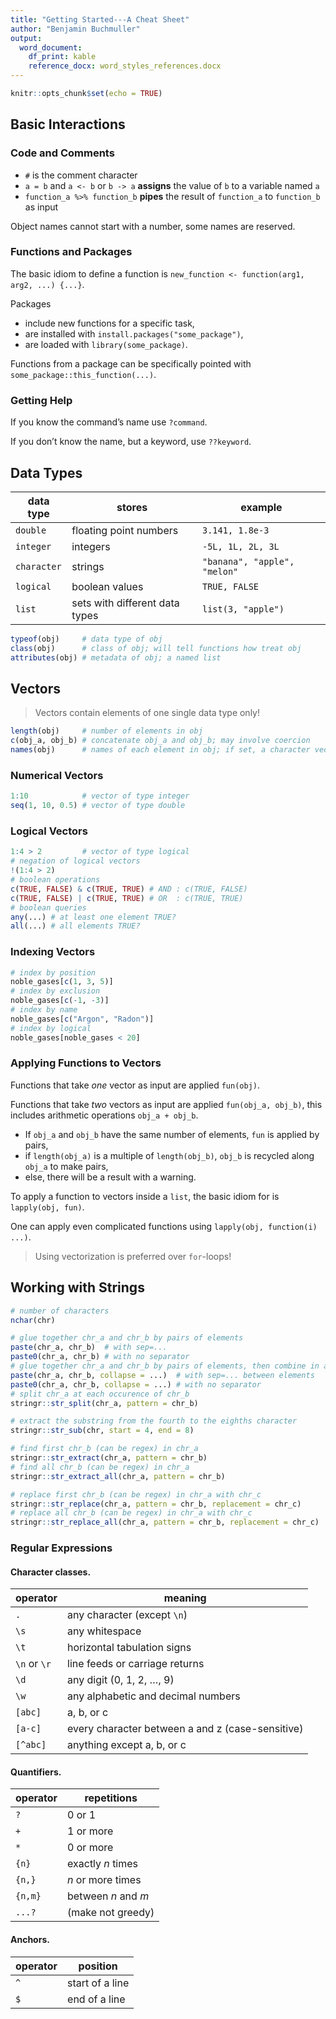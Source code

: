 ```yaml
---
title: "Getting Started---A Cheat Sheet"
author: "Benjamin Buchmuller"
output: 
  word_document:
    df_print: kable
    reference_docx: word_styles_references.docx
---
```


```r
knitr::opts_chunk$set(echo = TRUE)
```

## Basic Interactions

### Code and Comments

* `#` is the comment character
* `a = b` and `a <- b` or `b -> a` **assigns** the value of `b` to a variable named `a`
* `function_a %>% function_b` **pipes** the result of `function_a` to `function_b` as input

Object names cannot start with a number, some names are reserved.

### Functions and Packages

The basic idiom to define a function is `new_function <- function(arg1, arg2, ...) {...}`.

Packages

* include new functions for a specific task,
* are installed with `install.packages("some_package")`,
* are loaded with `library(some_package)`.

Functions from a package can be specifically pointed with `some_package::this_function(...)`.

### Getting Help

If you know the command's name use `?command`.

If you don't know the name, but a keyword, use `??keyword`.

## Data Types

| data type | stores | example |
|-----------|--------|---------|
| `double` | floating point numbers | `3.141, 1.8e-3` |
| `integer` | integers | `-5L, 1L, 2L, 3L` |
| `character` | strings | `"banana", "apple", "melon"` |
| `logical` | boolean values | `TRUE, FALSE` |
| `list` | sets with different data types | `list(3, "apple")` |

```r
typeof(obj)     # data type of obj
class(obj)      # class of obj; will tell functions how treat obj
attributes(obj) # metadata of obj; a named list
```

## Vectors

> Vectors contain elements of one single data type only!

```r
length(obj)     # number of elements in obj
c(obj_a, obj_b) # concatenate obj_a and obj_b; may involve coercion 
names(obj)      # names of each element in obj; if set, a character vector 
```

### Numerical Vectors

```r
1:10            # vector of type integer
seq(1, 10, 0.5) # vector of type double
```

### Logical Vectors

```r
1:4 > 2         # vector of type logical
# negation of logical vectors
!(1:4 > 2)
# boolean operations 
c(TRUE, FALSE) & c(TRUE, TRUE) # AND : c(TRUE, FALSE)
c(TRUE, FALSE) | c(TRUE, TRUE) # OR  : c(TRUE, TRUE)
# boolean queries
any(...) # at least one element TRUE?
all(...) # all elements TRUE?
```

### Indexing Vectors

```r
# index by position
noble_gases[c(1, 3, 5)]
# index by exclusion
noble_gases[c(-1, -3)]
# index by name
noble_gases[c("Argon", "Radon")]
# index by logical
noble_gases[noble_gases < 20]
```

### Applying Functions to Vectors

Functions that take _one_ vector as input are applied `fun(obj)`. 

Functions that take _two_ vectors as input are applied `fun(obj_a, obj_b)`, this includes arithmetic operations `obj_a + obj_b`.

* If `obj_a` and `obj_b` have the same number of elements, `fun` is applied by pairs,
* if `length(obj_a)` is a multiple of `length(obj_b)`, `obj_b` is recycled along `obj_a` to make pairs,
* else, there will be a result with a warning.

To apply a function to vectors inside a `list`, the basic idiom for is `lapply(obj, fun)`.

One can apply even complicated functions using `lapply(obj, function(i) ...)`.

> Using vectorization is preferred over `for`-loops!

## Working with Strings

```r
# number of characters
nchar(chr)

# glue together chr_a and chr_b by pairs of elements
paste(chr_a, chr_b)  # with sep=...
paste0(chr_a, chr_b) # with no separator
# glue together chr_a and chr_b by pairs of elements, then combine in a single string
paste(chr_a, chr_b, collapse = ...)  # with sep=... between elements
paste0(chr_a, chr_b, collapse = ...) # with no separator
# split chr_a at each occurence of chr_b
stringr::str_split(chr_a, pattern = chr_b)

# extract the substring from the fourth to the eighths character
stringr::str_sub(chr, start = 4, end = 8)

# find first chr_b (can be regex) in chr_a
stringr::str_extract(chr_a, pattern = chr_b)
# find all chr_b (can be regex) in chr_a
stringr::str_extract_all(chr_a, pattern = chr_b)

# replace first chr_b (can be regex) in chr_a with chr_c
stringr::str_replace(chr_a, pattern = chr_b, replacement = chr_c)
# replace all chr_b (can be regex) in chr_a with chr_c
stringr::str_replace_all(chr_a, pattern = chr_b, replacement = chr_c)
```

### Regular Expressions

#### Character classes.

| operator | meaning |
|----------|---------|
| `.` | any character (except `\n`) |
| `\s` | any whitespace |
| `\t` | horizontal tabulation signs |
| `\n` or `\r` | line feeds or carriage returns |
| `\d` | any digit (0, 1, 2, ..., 9) |
| `\w` | any alphabetic and decimal numbers | 
| `[abc]` | a, b, or c |
| `[a-c]` | every character between a and z (case-sensitive) |
| `[^abc]` | anything except a, b, or c | 

#### Quantifiers.

| operator | repetitions |
|----------|-------------|
| `?` | 0 or 1 |
| `+` | 1 or more |
| `*` | 0 or more |
| `{n}` | exactly _n_ times |
| `{n,}` | _n_ or more times |
| `{n,m}` | between _n_ and _m_ |
| `...?` | (make not greedy) |

#### Anchors.

| operator | position |
|----------|----------|
| `^` | start of a line |
| `$` | end of a line |